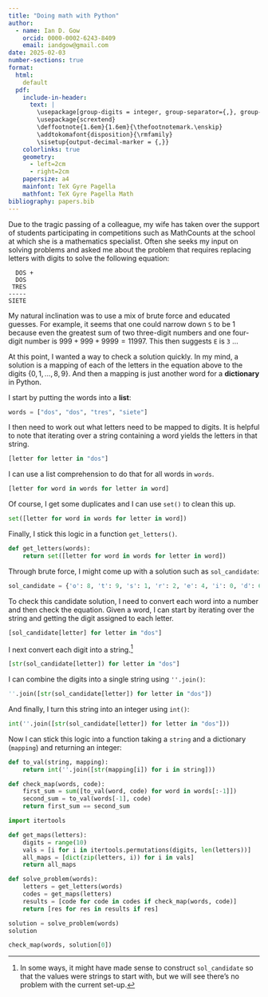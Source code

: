 ```yaml
---
title: "Doing math with Python"
author: 
  - name: Ian D. Gow
    orcid: 0000-0002-6243-8409
    email: iandgow@gmail.com
date: 2025-02-03
number-sections: true
format:
  html:
    default
  pdf: 
    include-in-header:
      text: |
        \usepackage[group-digits = integer, group-separator={,}, group-minimum-digits = 4]{siunitx}
        \usepackage{scrextend}
        \deffootnote{1.6em}{1.6em}{\thefootnotemark.\enskip}
        \addtokomafont{disposition}{\rmfamily}
        \sisetup{output-decimal-marker = {,}}
    colorlinks: true
    geometry:
      - left=2cm
      - right=2cm
    papersize: a4
    mainfont: TeX Gyre Pagella
    mathfont: TeX Gyre Pagella Math
bibliography: papers.bib
---
```


Due to the tragic passing of a colleague, my wife has taken over the support of students participating in competitions such as MathCounts at the school at which she is a mathematics specialist.
Often she seeks my input on solving problems and asked me about the problem that requires replacing letters with digits to solve the following equation:

```
  DOS +
  DOS
 TRES
-----
SIETE
```

My natural inclination was to use a mix of brute force and educated guesses.
For example, it seems that one could narrow down `S` to be 1 because even the greatest sum of two three-digit numbers and one four-digit number is $999 + 999 + 9999 = 11997$.
This then suggests `E` is `3` ...

At this point, I wanted a way to check a solution quickly.
In my mind, a solution is a mapping of each of the letters in the equation above to the digits $\{0, 1, \dots, 8, 9\}$.
And then a mapping is just another word for a **dictionary** in Python.

I start by putting the words into a **list**:

```python
words = ["dos", "dos", "tres", "siete"]
```

I then need to work out what letters need to be mapped to digits.
It is helpful to note that iterating over a string containing a word yields the letters in that string.

```python
[letter for letter in "dos"]
```

I can use a list comprehension to do that for all words in `words`.

```python
[letter for word in words for letter in word]
```

Of course, I get some duplicates and I can use `set()` to clean this up.

```python
set([letter for word in words for letter in word])
```

Finally, I stick this logic in a function `get_letters()`.

```python
def get_letters(words):
    return set([letter for word in words for letter in word])
```

Through brute force, I might come up with a solution such as `sol_candidate`:

```python
sol_candidate = {'o': 8, 't': 9, 's': 1, 'r': 2, 'e': 4, 'i': 0, 'd': 6}
```

To check this candidate solution, I need to convert each word into a number and then check the equation.
Given a word, I can start by iterating over the string and getting the digit assigned to each letter.

```python
[sol_candidate[letter] for letter in "dos"]
```

I next convert each digit into a string.^[In some ways, it might have made sense to construct `sol_candidate` so that the values were strings to start with, but we will see there's no problem with the current set-up.]

```python
[str(sol_candidate[letter]) for letter in "dos"]
```

I can combine the digits into a single string using `''.join()`:

```python
''.join([str(sol_candidate[letter]) for letter in "dos"])
```

And finally, I turn this string into an integer using `int()`:

```python
int(''.join([str(sol_candidate[letter]) for letter in "dos"]))
```

Now I can stick this logic into a function taking a `string` and a dictionary (`mapping`) and returning an integer:

```python
def to_val(string, mapping):
    return int(''.join([str(mapping[i]) for i in string]))
```

```python
def check_map(words, code):
    first_sum = sum([to_val(word, code) for word in words[:-1]])
    second_sum = to_val(words[-1], code)
    return first_sum == second_sum
```

```python
import itertools

def get_maps(letters):
    digits = range(10)
    vals = [i for i in itertools.permutations(digits, len(letters))]
    all_maps = [dict(zip(letters, i)) for i in vals]
    return all_maps
```

```python
def solve_problem(words):
    letters = get_letters(words)
    codes = get_maps(letters)
    results = [code for code in codes if check_map(words, code)]
    return [res for res in results if res]
```



```python
solution = solve_problem(words)
solution
```

```python
check_map(words, solution[0])
```

